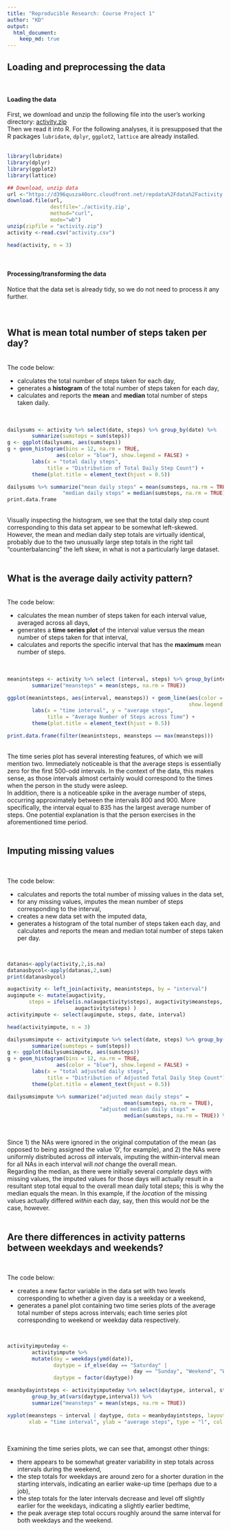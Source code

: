 ```yaml
---
title: "Reproducible Research: Course Project 1"
author: "KD"
output: 
  html_document:
    keep_md: true
---
```

  

## Loading and preprocessing the data
<br/>
  
#### Loading the data
First, we download and unzip the following file into the user's working 
directory: [activity.zip][1]  
Then we read it into R.  For the following analyses, it is presupposed that the 
R packages ```lubridate```, ```dplyr```, ```ggplot2```, ```lattice``` are 
already installed. 
<br/>
<br/>

```r
library(lubridate)
library(dplyr)
library(ggplot2)
library(lattice)
```

```r

## Download, unzip data 
url <-"https://d396qusza40orc.cloudfront.net/repdata%2Fdata%2Factivity.zip"
download.file(url,
              destfile='./activity.zip',
              method="curl",
              mode="wb")
unzip(zipfile = "activity.zip") 
activity <-read.csv("activity.csv")
```

```r
head(activity, n = 3)
```
<br/>

#### Processing/transforming the data  
  
Notice that the data set is already tidy, so we do not need to process it any 
further.  
<br/><br/>  
    
## What is mean total number of steps taken per day?  
<br/>
The code below: 

- calculates the total number of steps taken for each day,  
- generates a **histogram** of the total number of steps taken for each day,  
- calculates and reports the **mean** and **median** total number of steps taken 
daily.  
<br/>
<br/>

```r
dailysums <- activity %>% select(date, steps) %>% group_by(date) %>% 
        summarize(sumsteps = sum(steps))
g <- ggplot(dailysums, aes(sumsteps))
g + geom_histogram(bins = 12, na.rm = TRUE, 
                aes(color = "blue"), show.legend = FALSE) +
        labs(x = "total daily steps",
             title = "Distribution of Total Daily Step Count") +
        theme(plot.title = element_text(hjust = 0.5))
```

```r
dailysums %>% summarize("mean daily steps" = mean(sumsteps, na.rm = TRUE),
                  "median daily steps" = median(sumsteps, na.rm = TRUE)) %>%
print.data.frame
```
<br/>
Visually inspecting the histogram, we see that the 
total daily step count corresponding to this data set appear to be somewhat 
left-skewed. However, the mean and median daily step totals are virtually 
identical, probably due to the two unusually large step totals in the right tail "counterbalancing" the left skew, in what is not a particularly large dataset.
<br/>
<br/>

  
  
## What is the average daily activity pattern?   
<br/>
The code below: 

- calculates the mean number of steps taken for each interval value, averaged 
across all days,
- generates a **time series plot** of the interval value versus the mean number 
of steps taken for that interval,  
- calculates and reports the specific interval that has the **maximum** mean 
number of steps.  
<br/>
<br/>
    
```r
meanintsteps <- activity %>% select (interval, steps) %>% group_by(interval) %>%
        summarize("meansteps" = mean(steps, na.rm = TRUE)) 
```


```r
ggplot(meanintsteps, aes(interval, meansteps)) + geom_line(aes(color = "blue"),
                                                           show.legend = FALSE) +
        labs(x = "time interval", y = "average steps",
             title = "Average Number of Steps across Time") +
        theme(plot.title = element_text(hjust = 0.5))
```  

```r
print.data.frame(filter(meanintsteps, meansteps == max(meansteps)))
```
<br/>
The time series plot has several interesting features, of which we will mention 
two.  Immediately noticeable is that the average steps is essentially zero for 
the first 500-odd intervals. In the context of the data, this makes sense, as 
those intervals almost certainly would correspond to the times when the person 
in the study were asleep.  
In addition, there is a noticeable spike in the average number of steps, 
occurring approximately between the intervals 800 and 900.  More specifically, 
the interval equal to 835 has the largest average number of steps.
One potential explanation is that the person exercises in the aforementioned 
time period.
<br/>
<br/>
  
  
  
## Imputing missing values    
<br/>

The code below: 

- calculates and reports the total number of missing values in the data set,
- for any missing values, imputes the mean number of steps 
corresponding to the interval,
- creates a new data set with the imputed data,
- generates a histogram of the total number of steps taken each day, and 
calculates and reports the mean and median total number of steps taken per day.

<br/>
```r
datanas<-apply(activity,2,is.na)
datanasbycol<-apply(datanas,2,sum)
print(datanasbycol)
```

```r
augactivity <- left_join(activity, meanintsteps, by = "interval") 
augimpute <- mutate(augactivity, 
       steps = ifelse(is.na(augactivity$steps), augactivity$meansteps, 
                      augactivity$steps) )
activityimpute <- select(augimpute, steps, date, interval)
```

```r
head(activityimpute, n = 3)
```

```r
dailysumsimpute <- activityimpute %>% select(date, steps) %>% group_by(date) %>% 
        summarize(sumsteps = sum(steps))
g <- ggplot(dailysumsimpute, aes(sumsteps))
g + geom_histogram(bins = 12, na.rm = TRUE, 
                aes(color = "blue"), show.legend = FALSE) +
        labs(x = "total adjusted daily steps",
             title = "Distribution of Adjusted Total Daily Step Count") +
        theme(plot.title = element_text(hjust = 0.5))
```

```r
dailysumsimpute %>% summarize("adjusted mean daily steps" = 
                                      mean(sumsteps, na.rm = TRUE), 
                              "adjusted median daily steps" = 
                                      median(sumsteps, na.rm = TRUE)) %>% print.data.frame
```

<br/>

Since 1) the NAs were ignored in the original computation of the mean (as 
opposed to being assigned the value '0', for example), and 2) the NAs were 
uniformly distributed across *all* intervals, imputing the within-interval mean 
for all NAs in each interval will *not* change the overall mean.  
Regarding the 
median, as there were initially several *complete* days with missing values, the 
imputed values for those days will actually result in a resultant step total 
equal to the overall mean daily total steps; this is why the median equals 
the mean.  In this example, if the *location* of the missing values 
actually differed *within* each day, say, then this would *not* be the 
case, however. 
<br/>
<br/>

## Are there differences in activity patterns between weekdays and weekends?  
<br/>

The code below: 

- creates a new factor variable in the data set with two levels corresponding to
whether a given day is a weekday or a weekend,  
- generates a panel plot containing two time series plots of the average total 
number of steps across intervals; each time series plot corresponding to
weekend or weekday data respectively. 

<br/>
```r
activityimputeday <- 
        activityimpute %>% 
        mutate(day = weekdays(ymd(date)), 
               daytype = if_else(day == "Saturday" | 
                                         day == "Sunday", "Weekend", "Weekday"), 
               daytype = factor(daytype))
```



```r
meanbydayintsteps <- activityimputeday %>% select(daytype, interval, steps) %>% 
        group_by_at(vars(daytype,interval)) %>%
        summarize("meansteps" = mean(steps, na.rm = TRUE)) 
```

```r
xyplot(meansteps ~ interval | daytype, data = meanbydayintsteps, layout =c(1,2),
       xlab = "time interval", ylab = "average steps", type = "l", col = "blue")
```

<br/>
  
Examining the time series plots, we can see that, amongst other things:  

-  there appears to be somewhat greater variability in step totals across intervals 
during the weekend,  
-  the step totals for weekdays are around zero for a shorter duration in the 
starting intervals, indicating an earlier wake-up time (perhaps due to a job),  
-  the step totals for the later intervals decrease and level off slightly earlier 
for the weekdays, indicating a slightly earlier bedtime,  
-  the peak average step total occurs roughly around the same interval for both 
weekdays and the weekend.  
<br/>
<br/>
<br/>

[1]: https://d396qusza40orc.cloudfront.net/repdata%2Fdata%2Factivity.zip "activity.zip"

